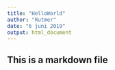 ```yaml
---
title: "HelloWorld"
author: "Rutmer"
date: "6 juni 2019"
output: html_document
---
```


## This is a markdown file